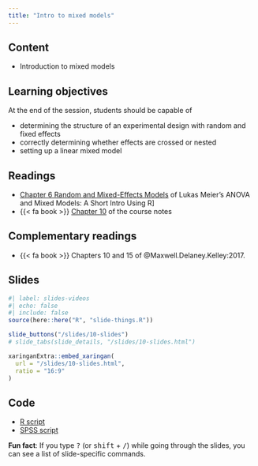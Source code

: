 ```yaml
---
title: "Intro to mixed models"
---
```


## Content

- Introduction to mixed models

## Learning objectives

At the end of the session, students should be capable of

- determining the structure of an experimental design with random and fixed effects
- correctly determining whether effects are crossed or nested
- setting up a linear mixed model



## Readings

- <i class="fas fa-book"></i>[Chapter 6 Random and Mixed-Effects Models](https://stat.ethz.ch/~meier/teaching/anova/random-and-mixed-effects-models.html) of Lukas Meier's ANOVA and Mixed Models: A Short Intro Using R] 
-  {{< fa book >}}  [Chapter 10](https://lbelzile.github.io/math80667a/10-mixed.html) of the course notes


## Complementary readings


- {{< fa book >}}  Chapters 10 and 15 of @Maxwell.Delaney.Kelley:2017.

## Slides

```r
#| label: slides-videos
#| echo: false
#| include: false
source(here::here("R", "slide-things.R"))
```

```r
slide_buttons("/slides/10-slides")
# slide_tabs(slide_details, "/slides/10-slides.html")
```

```r
xaringanExtra::embed_xaringan(
  url = "/slides/10-slides.html",
  ratio = "16:9"
)
```


## Code

- [R script](/content/MATH80667A-10-content.R)
- [SPSS script](/content/MATH80667A-10-content.sps)

:::{.callout-tip}
**Fun fact**: If you type <kbd>?</kbd> (or <kbd>shift</kbd> + <kbd>/</kbd>) while going through the slides, you can see a list of slide-specific commands.
:::
